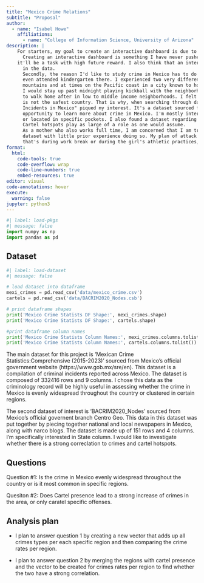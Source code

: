```yaml
---
title: "Mexico Crime Relations"
subtitle: "Proposal"
author: 
  - name: "Isabel Howe"
    affiliations:
      - name: "College of Information Science, University of Arizona"
description: |
    For starters, my goal to create an interactive dashboard is due to the utility I see in creating such a dashboard in my current career.
      Creating an interactive dashboard is something I have never pushed myself to do, and so, while I may regret the extra work, I find
    it'll be a task with high future reward. I also think that an interactive dashboard is a favorable way to get the viewers interested
      in the data.
      Secondly, the reason I'd like to study crime in Mexico has to do with my background. I grew up spending all of my summers in Mexico, I
      even attended kindergarten there. I experienced two very different worlds in Mexico, as, at times, I would stay at a small ranch town in the
      mountains and at times on the Pacific coast in a city known to hold a large tourist attraction. I did not live a sheltered life there,
      I would stay up past midnight playing kickball with the neighborhood kids and, later on in life, would attend dances with my cousins. Only
      to walk home after in low to middle income neighborhoods. I felt very safe growing up there; however, it is common knowledge that Mexico
      is not the safest country. That is why, when searching through databases through Kaggle's platform, "An Extensive Compilation of Criminal
      Incidents in Mexico" piqued my interest. It's a dataset sourced from the Official Mexican Government Website. The dataset provides me an
      opportunity to learn more about crime in Mexico. I'm mostly interested in answering whether the crime is wide-spread throughout the country
      or located in specific pockets. I also found a dataset regarding Cartel Networks. It would be interesting to merge the dataset to see if
      Cartel hotspots play as large of a role as one would assume.
      As a mother who also works full time, I am concerned that I am trying to bite off more than I can handle by creating an interactive
      dataset with little prior experience doing so. My plan of attack is to dedicate minimum an hour daily to the project. Whether
      that's during work break or during the girl's athletic practices, prioritizing this project will be a great personal reward.
format:
  html:
    code-tools: true
    code-overflow: wrap
    code-line-numbers: true
    embed-resources: true
editor: visual
code-annotations: hover
execute:
  warning: false
jupyter: python3
---
```


```python
#| label: load-pkgs
#| message: false
import numpy as np
import pandas as pd
```

## Dataset

```python
#| label: load-dataset
#| message: false

# load dataset into dataframe
mexi_crimes = pd.read_csv('data/mexico_crime.csv')
cartels = pd.read_csv('data/BACRIM2020_Nodes.csb')

# print dataframe shapes
print('Mexico Crime Statists DF Shape:', mexi_crimes.shape)
print('Mexico Crime Statists DF Shape:', cartels.shape)

#print dataframe column names
print('Mexico Crime Statists Column Names:', mexi_crimes.columns.tolist())
print('Mexico Crime Statists Column Names:', cartels.columns.tolist())
```

The main dataset for this project is 'Mexican Crime Statistics:Comprehensive (2015-2023)' sourced from Mexico's official government website (https://www.gob.mx/sre/en).
This dataset is a compilation of criminal incidents reported across Mexico. The dataset is composed of 332416 rows and  9 columns. I chose this data as the criminology 
record will be highly useful in assessing whether the crime in Mexico is evenly widespread throughout the country or clustered in certain regions. 

The second dataset of interest is 'BACRIM2020_Nodes' sourced from Mexico's official governent branch Centro Geo. This data in this dataset was put together by piecing 
together national and local newspapers in Mexico, along with narco blogs. The dataset is made up of 151 rows and 4 columns. I'm specifically interested in 
State column. I would like to investigate whether there is a strong correclation to crimes and cartel hotspots. 


## Questions

Question #1: Is the crime in Mexico evenly widespread throughout the country or is it most common in specific regions.

Quesiton #2: Does Cartel presence lead to a strong increase of crimes in the area, or only caratel specific offenses. 

## Analysis plan

- I plan to answer question 1 by creating a new vector that adds up all crimes types per each specific region and then comparing the crime rates per region. 

- I plan to answer question 2 by merging the regions with cartel presence and the vector to be created for crimes rates per region to find whether the two 
have a strong correlation. 
